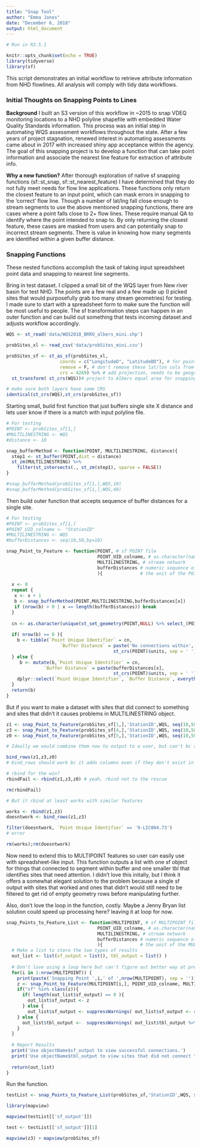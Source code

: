 ```yaml
---
title: "Snap Tool"
author: "Emma Jones"
date: "December 6, 2018"
output: html_document
---
```


```r

# Run in R3.5.1

knitr::opts_chunk$set(echo = TRUE)
library(tidyverse)
library(sf)
```

This script demonstrates an initial workflow to retrieve attribute information from NHD flowlines. All analysis will comply with tidy data workflows. 

### Initial Thoughts on Snapping Points to Lines

**Background** 
I built an S3 version of this workflow in ~2015 to snap VDEQ monitoring locations to a NHD polyline shapefile with embedded Water Quality Standards information. This process was an initial step in automating WQS assessment workflows throughout the state. After a few years of project stagnation, renewed interest in automating assessments came about in 2017 with increased shiny app acceptance within the agency. The goal of this snapping project is to develop a function that can take point information and associate the nearest line feature for extraction of attribute info. 

**Why a new function?** 
After thorough exploration of native sf snapping functions (sf::st_snap, sf::st_nearest_feature) I have determined that they do not fully meet needs for flow line applications. These functions only return the closest feature to an input point, which can mask errors in snapping to the 'correct' flow line. Though a number of lat/lng fall close enough to stream segments to use the above mentioned snapping functions, there are cases where a point falls close to 2+ flow lines. These require manual QA to identify where the point intended to snap to. By only returning the closest feature, these cases are masked from users and can potentially snap to incorrect stream segments. There is value in knowing how many segments are identified within a given buffer distance.

### Snapping Functions

These nested functions accomplish the task of taking input spreadsheet point data and snapping to nearest line segments.

Bring in test dataset. I clipped a small bit of the WQS layer from New river basin for test NHD. The points are a few real and a few made up (I picked sites that would purposefully grab too many stream geometries) for testing. I made sure to start with a spreadsheet form to make sure the function will be most useful to people. The sf transformation steps can happen in an outer function and can build out something that tests incoming dataset and adjusts workflow accordingly.

```r
WQS <- st_read('data/WQS2018_BRRO_albers_mini.shp')

probSites_xl <- read_csv('data/probSites_mini.csv')

probSites_sf <- st_as_sf(probSites_xl, 
                    coords = c("LongitudeD", "LatitudeDD"), # for point data
                    remove = F, # don't remove these lat/lon cols from df
                    crs = 4269) %>% # add projection, needs to be geographic for now bc entering lat/lng, 
  st_transform( st_crs(WQS))# project to Albers equal area for snapping

# make sure both layers have same CRS
identical(st_crs(WQS),st_crs(probSites_sf))
```


Starting small, build first function that just buffers single site X distance and lets user know if there is a match with input polyline file. 


```r
# For testing
#POINT <- probSites_sf[1,]
#MULTILINESTRING <- WQS
#distance <- 10

snap_bufferMethod <- function(POINT, MULTILINESTRING, distance){
  step1 <- st_buffer(POINT,dist = distance)
  st_zm(MULTILINESTRING) %>% 
    filter(st_intersects(., st_zm(step1), sparse = FALSE))
}

#snap_bufferMethod(probSites_sf[1,],WQS,10)
#snap_bufferMethod(probSites_sf[1,],WQS,40)
```


Then build outer function that accepts sequence of buffer distances for a single site.

```r
# For testing
#POINT <- probSites_sf[1,]
#POINT_UID_colname <- "StationID"
#MULTILINESTRING <- WQS
#bufferDistances <- seq(10,50,by=10)

snap_Point_to_Feature <- function(POINT, # sf POINT file
                                  POINT_UID_colname, # as.character(name of unique identifier in POINT file)
                                  MULTILINESTRING, # stream network
                                  bufferDistances # numeric sequence of distances to run buffer, these will be in
                                  ){              # the unit of the POINT and MULTILINESTRING files
  
  x <- 0
  repeat {
   x <- x + 1
   b <- snap_bufferMethod(POINT,MULTILINESTRING,bufferDistances[x])
   if (nrow(b) > 0 | x == length(bufferDistances)) break 
  }
  
  cn <- as.character(unique(st_set_geometry(POINT,NULL) %>% select_(POINT_UID_colname)))
  
  if( nrow(b) == 0 ){
    b <- tibble(`Point Unique Identifier` = cn,
                    `Buffer Distance` = paste('No connections within', max(bufferDistances),
                                        st_crs(POINT)$units, sep = ' '))
  } else {
     b <- mutate(b,`Point Unique Identifier` = cn,
              `Buffer Distance` = paste(bufferDistances[x], 
                                        st_crs(POINT)$units, sep = ' ')) %>%
    dplyr::select(`Point Unique Identifier`, `Buffer Distance`, everything())
  }
  return(b)
}

``` 
 
 
But if you want to make a dataset with sites that did connect to something and sites that didn't it causes problems in MULTILINESTRING object.

```r
z1 <- snap_Point_to_Feature(probSites_sf[1,],'StationID',WQS, seq(10,50,by=10)) # one connection
z3 <- snap_Point_to_Feature(probSites_sf[4,],'StationID',WQS, seq(10,50,by=10)) # three connections
z0 <- snap_Point_to_Feature(probSites_sf[5,],'StationID',WQS, seq(10,50,by=10)) # no connection

# Ideally we would combine them now to output to a user, but can't bc sf issues with bind_rows

bind_rows(z1,z3,z0)
# bind_rows should work bc it adds columns even if they don't exist in one object, but geometry list is throwing this function off 

# rbind for the win?
rbindFail <- rbind(z1,z3,z0) # yeah, rbind not to the rescue

rm(rbindFail)

# But it rbind at least works with similar features

works <- rbind(z1,z3)
doesntwork <- bind_rows(z1,z3)

filter(doesntwork, `Point Unique Identifier` == '9-LIC004.73')
# error

rm(works);rm(doesntwork)
```





Now need to extend this to MULTIPOINT features so user can easily use with spreadsheet-like input. This function outputs a list with one sf object for things that connected to segment within buffer and one smaller tbl that identifies sites that need attention. I didn't love this initally, but I think it offers a somewhat elegant solution to the problem because a single sf output with sites that worked and ones that didn't would still need to be filtered to get rid of empty geometry rows before manipulating further.

Also, don't love the loop in the function, costly. Maybe a Jenny Bryan list solution could speed up processing here? leaving it at loop for now.


```r

snap_Points_to_Feature_List <- function(MULTIPOINT, # sf MULTIPOINT file
                                  POINT_UID_colname, # as.character(name of unique identifier in POINT file)
                                  MULTILINESTRING, # stream network
                                  bufferDistances # numeric sequence of distances to run buffer, these will be in
                                  ){              # the unit of the MULTIPOINT and MULTILINESTRING files)
  # Make a list to store the two types of results
  out_list <- list(sf_output = list(), tbl_output = list() )
  
  # Don't love using a loop here but can't figure out better way at present
  for(i in 1:nrow(MULTIPOINT)) {
    print(paste('Snapping Point ',i,' of ',nrow(MULTIPOINT), sep = ''))
    z <- snap_Point_to_Feature(MULTIPOINT[i,], POINT_UID_colname, MULTILINESTRING, bufferDistances)
    if("sf" %in% class(z)){
      if( length(out_list$sf_output) == 0 ){
        out_list$sf_output <- z
      } else { 
        out_list$sf_output <- suppressWarnings( out_list$sf_output <- rbind(out_list$sf_output,z) ) }
    } else {
      out_list$tbl_output <-  suppressWarnings( out_list$tbl_output %>% bind_rows(z) )
    }
  }
 
  # Report Results
  print('Use objectName$sf_output to view successful connections.')
  print('Use objectName$tbl_output to view sites that did not connect to any segments within the input buffer distances.')
  
  return(out_list)
}

```

Run the function.

```r
testList <- snap_Points_to_Feature_List(probSites_sf,'StationID',WQS, seq(10,50,by=10))
```


```r
library(mapview)

mapview(testList[['sf_output']])

test <- testList[['sf_output']][1]

mapview(z3) + mapview(probSites_sf)
```

